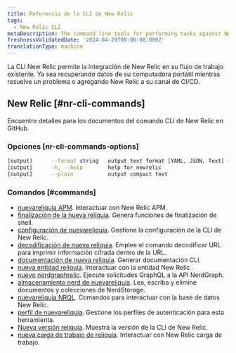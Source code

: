 ```yaml
---
title: Referencia de la CLI de New Relic
tags:
  - New Relic CLI
metaDescription: The command line tools for performing tasks against New Relic APIs
freshnessValidatedDate: '2024-04-29T00:00:00.000Z'
translationType: machine
---
```


La CLI New Relic permite la integración de New Relic en su flujo de trabajo existente. Ya sea recuperando datos de su computadora portátil mientras resuelve un problema o agregando New Relic a su canal de CI/CD.

## New Relic [#nr-cli-commands]

Encuentre detalles para los documentos del comando CLI de New Relic en GitHub.

### Opciones \[nr-cli-commands-options]

```bash copyable=false
[output]      --format string   output text format [YAML, JSON, Text] (default "JSON")
[output]      -h, --help        help for newrelic
[output]      --plain           output compact text
```

### Comandos [#commands]

* [nuevareliquia APM](https://github.com/newrelic/newrelic-cli/blob/master/docs/cli/newrelic_apm.md). Interactuar con New Relic APM.
* [finalización de la nueva reliquia](https://github.com/newrelic/newrelic-cli/blob/master/docs/cli/newrelic_completion.md). Genera funciones de finalización de shell.
* [configuración de nuevareliquia](https://github.com/newrelic/newrelic-cli/blob/master/docs/cli/newrelic_config.md). Gestione la configuración de la CLI de New Relic.
* [decodificación de nueva reliquia](https://github.com/newrelic/newrelic-cli/blob/master/docs/cli/newrelic_decode.md). Emplee el comando decodificar URL para imprimir información cifrada dentro de la URL.
* [documentación de nueva reliquia](https://github.com/newrelic/newrelic-cli/blob/master/docs/cli/newrelic_documentation.md). Generar documentación CLI.
* [nueva entidad reliquia](https://github.com/newrelic/newrelic-cli/blob/master/docs/cli/newrelic_entity.md). Interactuar con la entidad New Relic .
* [nuevo nerdgraphrelic](https://github.com/newrelic/newrelic-cli/blob/master/docs/cli/newrelic_nerdgraph.md). Ejecute solicitudes GraphQL a la API NerdGraph.
* [almacenamiento nerd de nuevareliquia](https://github.com/newrelic/newrelic-cli/blob/master/docs/cli/newrelic_nerdstorage.md). Lea, escriba y elimine documentos y colecciones de NerdStorage.
* [nuevareliquia NRQL](https://github.com/newrelic/newrelic-cli/blob/master/docs/cli/newrelic_nrql.md). Comandos para interactuar con la base de datos New Relic.
* [perfil de nuevareliquia](https://github.com/newrelic/newrelic-cli/blob/master/docs/cli/newrelic_profile.md). Gestione los perfiles de autenticación para esta herramienta.
* [Nueva versión reliquia](https://github.com/newrelic/newrelic-cli/blob/master/docs/cli/newrelic_version.md). Muestra la versión de la CLI de New Relic.
* [nueva carga de trabajo de reliquia](https://github.com/newrelic/newrelic-cli/blob/master/docs/cli/newrelic_workload.md). Interactuar con New Relic carga de trabajo.
